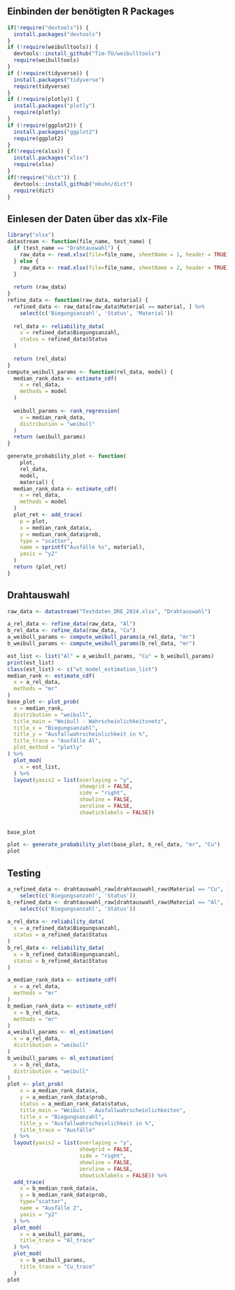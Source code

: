 ## Einbinden der benötigten R Packages
```r
if(!require("devtools")) {
  install.packages("devtools")
}
if (!require(weibulltools)) {
  devtools::install_github("Tim-TU/weibulltools")
  require(weibulltools)
}
if (!require(tidyverse)) {
  install.packages("tidyverse")
  require(tidyverse)
}
if (!require(plotly)) {
  install.packages("plotly")
  require(plotly)
}
if (!require(ggplot2)) {
  install.packages("ggplot2")
  require(ggplot2)
}
if(!require(xlsx)) {
  install.packages("xlsx")
  require(xlsx)
}
if(!require("dict")) {
  devtools::install_github("mkuhn/dict")
  require(dict)
}
```
## Einlesen der Daten über das xlx-File
```r
library("xlsx")
datastream <- function(file_name, test_name) {
  if (test_name == "Drahtauswahl") {
    raw_data <- read.xlsx(file=file_name, sheetName = 1, header = TRUE)
  } else {
    raw_data <- read.xlsx(file=file_name, sheetName = 2, header = TRUE)
  }
  
  return (raw_data)
}
refine_data <- function(raw_data, material) {
  refined_data <- raw_data[raw_data$Material == material, ] %>%
    select(c('Biegungsanzahl', 'Status', 'Material'))
  
  rel_data <- reliability_data(
    x = refined_data$Biegungsanzahl,
    status = refined_data$Status
  )
  
  return (rel_data)
}
compute_weibull_params <- function(rel_data, model) {
  median_rank_data <- estimate_cdf(
    x = rel_data,
    methods = model
  )
  
  weibull_params <- rank_regression(
    x = median_rank_data,
    distribution = "weibull"
  )
  return (weibull_params)
}

generate_probability_plot <- function(
    plot,
    rel_data,
    model,
    material) {
  median_rank_data <- estimate_cdf(
    x = rel_data,
    methods = model
  )
  plot_ret <- add_trace(
    p = plot,
    x = median_rank_data$x,
    y = median_rank_data$prob,
    type = "scatter",
    name = sprintf("Ausfälle %s", material),
    yaxis = "y2"
  )
  return (plot_ret)
}
```
## Drahtauswahl
```r
raw_data <- datastream("Testdaten_DRE_2024.xlsx", "Drahtauswahl")

a_rel_data <- refine_data(raw_data, "Al")
b_rel_data <- refine_data(raw_data, "Cu")
a_weibull_params <- compute_weibull_params(a_rel_data, "mr")
b_weibull_params <- compute_weibull_params(b_rel_data, "mr")

est_list <- list("Al" = a_weibull_params, "Cu" = b_weibull_params)
print(est_list)
class(est_list) <- c("wt_model_estimation_list")
median_rank <- estimate_cdf(
  x = a_rel_data,
  methods = "mr"
)
base_plot <- plot_prob(
  x = median_rank,
  distribution = "weibull",
  title_main = "Weibull - Wahrscheinlichkeitsnetz",
  title_x = "Biegungsanzahl",
  title_y = "Ausfallwahrscheinlichkeit in %",
  title_trace = "Ausfälle Al",
  plot_method = "plotly"
) %>%
  plot_mod(
    x = est_list,
  ) %>% 
  layout(yaxis2 = list(overlaying = "y",
                       showgrid = FALSE,
                       side = "right",
                       showline = FALSE,
                       zeroline = FALSE,
                       showticklabels = FALSE))
    
  
base_plot

plot <- generate_probability_plot(base_plot, b_rel_data, "mr", "Cu")
plot
```

## Testing
```r
a_refined_data <- drahtauswahl_raw[drahtauswahl_raw$Material == "Cu", ] %>%
    select(c('Biegungsanzahl', 'Status'))
b_refined_data <- drahtauswahl_raw[drahtauswahl_raw$Material == "Al", ] %>%
    select(c('Biegungsanzahl', 'Status'))
  
a_rel_data <- reliability_data(
  x = a_refined_data$Biegungsanzahl,
  status = a_refined_data$Status
)
b_rel_data <- reliability_data(
  x = b_refined_data$Biegungsanzahl,
  status = b_refined_data$Status
)

a_median_rank_data <- estimate_cdf(
  x = a_rel_data,
  methods = "mr"
)
b_median_rank_data <- estimate_cdf(
  x = b_rel_data,
  methods = "mr"
)
a_weibull_params <- ml_estimation(
  x = a_rel_data,
  distribution = "weibull"
)
b_weibull_params <- ml_estimation(
  x = b_rel_data,
  distribution = "weibull"
)
plot <- plot_prob(
    x = a_median_rank_data$x,
    y = a_median_rank_data$prob,
    status = a_median_rank_data$status,
    title_main = "Weibull - Ausfallwahrscheinlichkeiten",
    title_x = "Biegungsanzahl",
    title_y = "Ausfallwahrscheinlichkeit in %",
    title_trace = "Ausfälle"
  ) %>% 
  layout(yaxis2 = list(overlaying = "y",
                       showgrid = FALSE,
                       side = "right",
                       showline = FALSE,
                       zeroline = FALSE,
                       showticklabels = FALSE)) %>%
  add_trace(
    x = b_median_rank_data$x,
    y = b_median_rank_data$prob,
    type="scatter",
    name = "Ausfälle 2",
    yaxis = "y2"
  ) %>%
  plot_mod(
    x = a_weibull_params,
    title_trace = "Al_trace"
  ) %>%
  plot_mod(
    x = b_weibull_params,
    title_trace = "Cu_trace"
  )
plot
```

